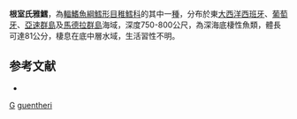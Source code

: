 {{Speciesbox
| taxon = Lepidion guentheri
| binomial_authority = [[Giglioli|Giglioli]], 1880
| status = NE
| status_system = iucn3.1
| trend = unknow
| synonyms = *''Haloporphyrus guentheri'', <small>Giglioli, 1880</small>
}}
'''根室氏雅鱈'''，為[[輻鰭魚綱|輻鰭魚綱]][[鱈形目|鱈形目]][[稚鱈科|稚鱈科]]的其中一[[種|種]]，分布於東[[大西洋|大西洋]][[西班牙|西班牙]]、[[葡萄牙|葡萄牙]]、[[亞速群島|亞速群島]]及[[馬德拉群島|馬德拉群島]]海域，深度750-800公尺，為深海底棲性魚類，體長可達81公分，棲息在底中層水域，生活習性不明。

==参考文献==
*{{FishBase_species|genus=Lepidion|species=guentheri|year=2016|month=1}}

{{鱈形目小作品}}
{{Taxonbar}}
[[Category:1880年描述的鱼类|G]]
[[Category:雅鱈屬|guentheri]]